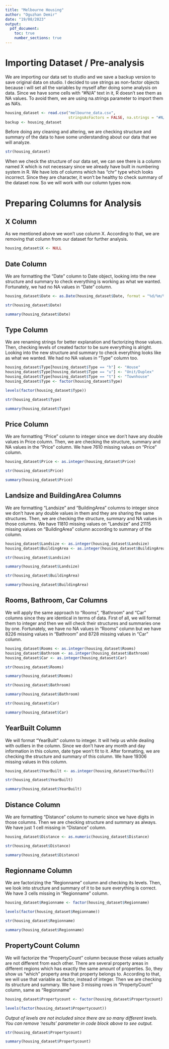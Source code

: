 ```yaml
---
title: "Melbourne Housing"
author: "Oguzhan Demir"
date: "19/08/2023"
output: 
  pdf_document:
    toc: true
    number_sections: true
---
```


# Importing Dataset / Pre-analysis

We are importing our data set to studio and we save a backup version to save original data on studio. I decided to use strings as non-factor objects because i will set all the variables by myself after doing some analysis on data. Since we have some cells with “#N/A” text in it, R doesn’t see them as NA values. To avoid them, we are using na.strings parameter to import them as NA’s.

```r
housing_dataset <- read.csv("melbourne_data.csv",
                            stringsAsFactors = FALSE, na.strings = "#N/A")
backup <- housing_dataset
```

Before doing any cleaning and altering, we are checking structure and summary of the data to have some understanding about our data that we will analyze.


```r
str(housing_dataset)
```

When we check the structure of our data set, we can see there is a column named X which is not necessary since we already have built in numbering system in R. We have lots of columns which has “chr” type which looks incorrect. Since they are character, it won’t be healthy to check summary of the dataset now. So we will work with our column types now.

# Preparing Columns for Analysis

## X Column

As we mentioned above we won’t use column X. According to that, we are removing that column from our dataset for further analysis.

```r
housing_dataset$X <- NULL
```

## Date Column

We are formatting the “Date” column to Date object, looking into the new structure and summary to check everything is working as what we wanted. Fortunately, we had no NA values in “Date” column.

```r
housing_dataset$Date <- as.Date(housing_dataset$Date, format = "%d/%m/%Y")
```

```r
str(housing_dataset$Date)
```

```r
summary(housing_dataset$Date)
```

## Type Column

We are renaming strings for better explanation and factorizing those values. Then, checking levels of created factor to be sure everything is alright. Looking into the new structure and summary to check everything looks like as what we wanted. We had no NA values in “Type” column too.

```r
housing_dataset$Type[housing_dataset$Type == "h"] <- "House"
housing_dataset$Type[housing_dataset$Type == "u"] <- "Unit/Duplex"
housing_dataset$Type[housing_dataset$Type == "t"] <- "Townhouse"
housing_dataset$Type <- factor(housing_dataset$Type)
```

```r
levels(factor(housing_dataset$Type))
```

```r
str(housing_dataset$Type)
```

```r
summary(housing_dataset$Type)
```

## Price Column

We are formatting “Price” column to integer since we don’t have any double values in Price column. Then, we are checking the structure, summary and NA values in the “Price” column. We have 7610 missing values on “Price” column.

```r
housing_dataset$Price <- as.integer(housing_dataset$Price)
```

```r
str(housing_dataset$Price)
```

```r
summary(housing_dataset$Price)
```

## Landsize and BuildingArea Columns

We are formatting “Landsize” and “BuildingArea” columns to integer since we don’t have any double values in them and they are sharing the same structures. Then, we are checking the structure, summary and NA values in those columns. We have 11810 missing values on “Landsize” and 21115 missing values on “BuildingArea” column according to summary of the column.

```r
housing_dataset$Landsize <- as.integer(housing_dataset$Landsize)
housing_dataset$BuildingArea <- as.integer(housing_dataset$BuildingArea)
```

```r
str(housing_dataset$Landsize)
```

```r
summary(housing_dataset$Landsize)
```

```r
str(housing_dataset$BuildingArea)
```

```r
summary(housing_dataset$BuildingArea)
```

## Rooms, Bathroom, Car Columns

We will apply the same approach to “Rooms”, “Bathroom” and “Car” columns since they are identical in terms of data. First of all, we will format them to integer and then we will check their structures and summaries one by one. Fortunately, we have no NA values in “Rooms” column but we have 8226 missing values in “Bathroom” and 8728 missing values in “Car” column.

```r
housing_dataset$Rooms <- as.integer(housing_dataset$Rooms)
housing_dataset$Bathroom <- as.integer(housing_dataset$Bathroom)
housing_dataset$Car <- as.integer(housing_dataset$Car)
```

```r
str(housing_dataset$Rooms)
```

```r
summary(housing_dataset$Rooms)
```

```r
str(housing_dataset$Bathroom)
```

```r
summary(housing_dataset$Bathroom)
```

```r
str(housing_dataset$Car)
```

```r
summary(housing_dataset$Car)
```

## YearBuilt Column
We will format “YearBuilt” column to integer. It will help us while dealing with outliers in the column. Since we don’t have any month and day information in this column, date type won’t fit to it. After formatting, we are checking the structure and summary of this column. We have 19306 missing values in this column.

```r
housing_dataset$YearBuilt <- as.integer(housing_dataset$YearBuilt)
```
```r
str(housing_dataset$YearBuilt)
```
```r
summary(housing_dataset$YearBuilt)
```

## Distance Column
We are formatting “Distance” column to numeric since we have digits in those columns. Then we are checking structure and summary as always. We have just 1 cell missing in “Distance” column.

```r
housing_dataset$Distance <- as.numeric(housing_dataset$Distance)
```

```r
str(housing_dataset$Distance)
```
```r
summary(housing_dataset$Distance)
```

## Regionname Column
We are factorizing the “Regionname” column and checking its levels. Then, we look into structure and summary of it to be sure everything is correct. We have 3 cells missing in “Regionname” column.

```r
housing_dataset$Regionname <- factor(housing_dataset$Regionname)
```

```r
levels(factor(housing_dataset$Regionname))
```
```r
str(housing_dataset$Regionname)
```
```r
summary(housing_dataset$Regionname)
```

## PropertyCount Column
We will factorize the “PropertyCount” column because those values actually are not different from each other. There are several property areas in different regions which has exactly the same amount of properties. So, they show us “which” property area that property belongs to. According to that, we will use that variable as factor, instead of integer. Then we are checking its structure and summary. We have 3 missing rows in
“PropertyCount” column, same as “Regionname”

```r
housing_dataset$Propertycount <- factor(housing_dataset$Propertycount)
```

```r
levels(factor(housing_dataset$Propertycount))
```

*Output of levels are not included since there are so many different levels. You can remove 'results' parameter in code block above to see output.*

```r
str(housing_dataset$Propertycount)
```
```r
summary(housing_dataset$Propertycount)
```